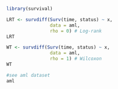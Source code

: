 ```r
library(survival)

LRT <- survdiff(Surv(time, status) ~ x, 
                data = aml, 
                rho = 0) # Log-rank
LRT

```

```r
WT <- survdiff(Surv(time, status) ~ x, 
                data = aml, 
                rho = 1) # Wilcoxon
WT
```
```r
#see aml dataset 
aml
```

